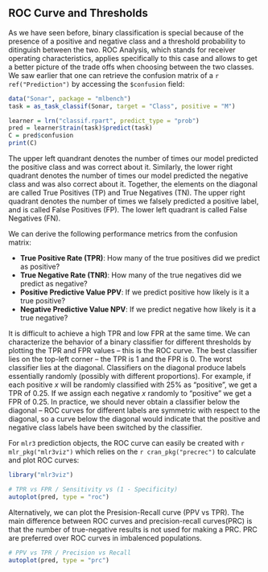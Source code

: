 ## ROC Curve and Thresholds {#binary-roc}

As we have seen before, binary classification is special because of the presence of a positive and negative class and a threshold probability to ditinguish between the two.
ROC Analysis, which stands for receiver operating characteristics, applies specifically to this case and allows to get a better picture of the trade offs when choosing between the two classes.
We saw earlier that one can retrieve the confusion matrix of a `r ref("Prediction")` by accessing the `$confusion` field:

```r
data("Sonar", package = "mlbench")
task = as_task_classif(Sonar, target = "Class", positive = "M")

learner = lrn("classif.rpart", predict_type = "prob")
pred = learner$train(task)$predict(task)
C = pred$confusion
print(C)
```

The upper left quandrant denotes the number of times our model predicted the positive class and was correct about it.
Similarly, the lower right quadrant denotes the number of times our model predicted the negative class and was also correct about it.
Together, the elements on the diagonal are called True Positives (TP) and True Negatives (TN).
The upper right quadrant denotes the number of times we falsely predicted a positive label, and is called False Positives (FP).
The lower left quadrant is called False Negatives (FN).

We can derive the following performance metrics from the confusion matrix:

* **True Positive Rate (TPR)**: How many of the true positives did we predict as positive?
* **True Negative Rate (TNR)**: How many of the true negatives did we predict as negative?
* **Positive Predictive Value PPV**: If we predict positive how likely is it a true positive?
* **Negative Predictive Value NPV**: If we predict negative how likely is it a true negative?



It is difficult to achieve a high TPR and low FPR at the same time.
We can characterize the behavior of a binary classifier for different thresholds by plotting the TPR and FPR values -- this is the ROC curve.
The best classifier lies on the top-left corner -- the TPR is 1 and the FPR is 0.
The worst classifier lies at the diagonal.
Classifiers on the diagonal produce labels essentially randomly (possibly with different proportions).
For example, if each positive $x$ will be randomly classified with 25\% as "positive", we get a TPR of 0.25.
If we assign each negative $x$ randomly to "positive" we get a FPR of 0.25.
In practice, we should never obtain a classifier below the diagonal -- ROC curves for different labels are symmetric with respect to the diagonal, so a curve below the diagonal would indicate that the positive and negative class labels have been switched by the classifier.

For `mlr3` prediction objects, the ROC curve can easily be created with `r mlr_pkg("mlr3viz")` which relies on the `r cran_pkg("precrec")` to calculate and plot ROC curves:

```r
library("mlr3viz")

# TPR vs FPR / Sensitivity vs (1 - Specificity)
autoplot(pred, type = "roc")
```

Alternatively, we can plot the Presision-Recall curve (PPV vs TPR).
The main difference between ROC curves and precision-recall curves(PRC) is that the number of true-negative results is not used for making a PRC.
PRC are preferred over ROC curves in imbalenced populations.

```r
# PPV vs TPR / Precision vs Recall
autoplot(pred, type = "prc")
```
